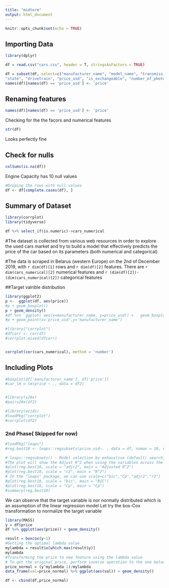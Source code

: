 ---
title: "midterm"
output: html_document
---

```{r setup, include=FALSE}
knitr::opts_chunk$set(echo = TRUE)
```


## Importing Data
```{r cars include=FALSE}
library(dplyr)

df = read.csv("cars.csv", header = T, stringsAsFactors = TRUE)

df = subset(df, select=c("manufacturer_name", "model_name", "transmission", "color", "odometer_value", "year_produced", "engine_fuel", "engine_has_gas", "engine_type", "engine_capacity", "body_type", "has_warranty",
"state", "drivetrain", "price_usd", "is_exchangeable", "number_of_photos",  "up_counter"))
names(df)[names(df) == 'price_usd'] <- 'price'

```


## Renaming features
```{r include=FALSE}
names(df)[names(df) == 'price_usd'] <- 'price'
```


Checking for the the facors and numerical features   
```{r include=FALSE}
str(df)
```
Looks perfectly fine

## Check for nulls
```{r include=FALSE}

colSums(is.na(df))

```

Engine Capacity has 10 null values
```{r include=FALSE}
#Droping the rows with null values 
df <- df[complete.cases(df), ]
```

## Summary of Dataset
```{r include=FALSE}
library(corrplot)
library(tidyverse)

df %>% select_if(is.numeric)->cars_numerical
```

#The dataset is collected from various web resources in order to explore the used cars market and try to build a model that effectively predicts the price of the car based on its parameters (both numerical and categorical)

#The data is scraped in Belarus (western Europe) on the 2nd of December 2019, with `r dim(df)[1]` rows and `r dim(df)[2]` features. There are `r dim(cars_numerical)[2]` numerical features and `r (dim(df)[2])-(dim(cars_numerical)[2])` categorical features



##Target valrible distribution
```{r}
library(ggplot2)
p <-  ggplot(df, aes(price)) 
#p + geom_boxplot()
p + geom_density()
#df %>%  ggplot( aes(x=manufacturer_name, y=price_usd)) +   geom_boxplot(outlier.colour="red", #outlier.shape=8,outlier.size=4)
#p + geom_point(x='price_usd',y='manufacturer_name')
```





```{r}
#library("corrplot")
#dfcorr <- cor(df)
#corrplot.mixed(dfcorr)


corrplot(cor(cars_numerical), method = 'number')


```

## Including Plots


```{r pressure, echo=FALSE}

#boxplot(df['manufacturer_name'], df['price'])
#car_lm = lm(price ~ ., data = df2)


#library(s20x)
#pairs20x(df2)
```
```{r}
#library(ezids)
#loadPkg("corrplot")
#corrplot(df2)
```


### 2nd Phase( Skipped for now)
```{r}
#loadPkg("leaps")
#reg.best10 <- leaps::regsubsets(price_usd~. , data = df, nvmax = 10, nbest = 1, method = "exhaustive")  

# leaps::regsubsets() - Model selection by exhaustive (default) search, forward or backward stepwise, or sequential replacement
#The plot will show the Adjust R^2 when using the variables across the bottom
#plot(reg.best10, scale = "adjr2", main = "Adjusted R^2")
#plot(reg.best10, scale = "r2", main = "R^2")
# In the "leaps" package, we can use scale=c("bic","Cp","adjr2","r2")
#plot(reg.best10, scale = "bic", main = "BIC")
#plot(reg.best10, scale = "Cp", main = "Cp")
#summary(reg.best10)
```


We can observe that the target variable is nor normally distributed which is an assumption of the linear regression model
Let try the box-Cox transformation to normalize the target variable

```{r}
library(MASS)
y = df$price
df %>% ggplot(aes(price)) + geom_density()

result = boxcox(y~1)
#Getting the optimal lambda value
mylambda = result$x[which.max(result$y)]
mylambda
#Transforming the price to new feature using the lambda value
# To get the original price, perform inverse operation to the one below
price_normal = (y^mylambda-1)/mylambda
data_frame(val=price_normal) %>% ggplot(aes(val)) + geom_density()

df <- cbind(df,price_normal)
```


